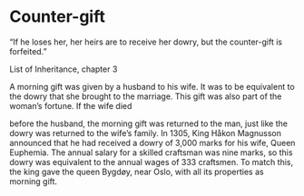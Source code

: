 # Counter-gift

“If he loses her, her heirs are to receive her dowry, but the counter-gift is forfeited.”

List of Inheritance, chapter 3

A morning gift was given by a husband to his wife. It was to be equivalent to the dowry that she brought to the marriage. This gift was also part of the woman’s fortune. If the wife died

before the husband, the morning gift was returned to the man, just like the dowry was returned to the wife’s family. In 1305, King Håkon Magnusson announced that he had received a dowry of 3,000 marks for his wife, Queen Euphemia. The annual salary for a skilled craftsman was nine marks, so this dowry was equivalent to the annual wages of 333 craftsmen. To match this, the king gave the queen Bygdøy, near Oslo, with all its properties as morning gift.